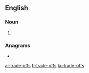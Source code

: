 ==English==

===Noun===
{{head|en|noun plural form|head=[[trade]]-[[off]]s}}

# {{plural of|trade-off|lang=en}}

===Anagrams===
* {{l|en|affordest}}

[[ar:trade-offs]]
[[fr:trade-offs]]
[[ku:trade-offs]]